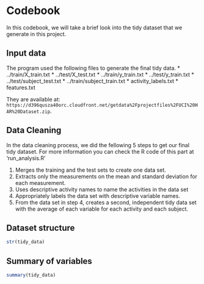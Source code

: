 Codebook
========

In this codebook, we will take a brief look into the tidy dataset that we generate in this project.

Input data
----------
The program used the following files to generate the final tidy data.
* ../train/X_train.txt
* ../test/X_test.txt
* ../train/y_train.txt
* ../test/y_train.txt
* ../test/subject_test.txt
* ../train/subject_train.txt
* activity_labels.txt
* features.txt

They are available at:
`https://d396qusza40orc.cloudfront.net/getdata%2Fprojectfiles%2FUCI%20HAR%20Dataset.zip`.

Data Cleaning
-------------
In the data cleaning process, we did the fellowing 5 steps to get our final tidy dataset.
For more information you can check the R code of this part at 'run_analysis.R'

1. Merges the training and the test sets to create one data set.
2. Extracts only the measurements on the mean and standard deviation for each measurement. 
3. Uses descriptive activity names to name the activities in the data set
4. Appropriately labels the data set with descriptive variable names. 
5. From the data set in step 4, creates a second, independent tidy data set with the average of each variable for each activity and each subject.

Dataset structure
-----------------

```r
str(tidy_data)
```

Summary of variables
--------------------

```r
summary(tidy_data)
```